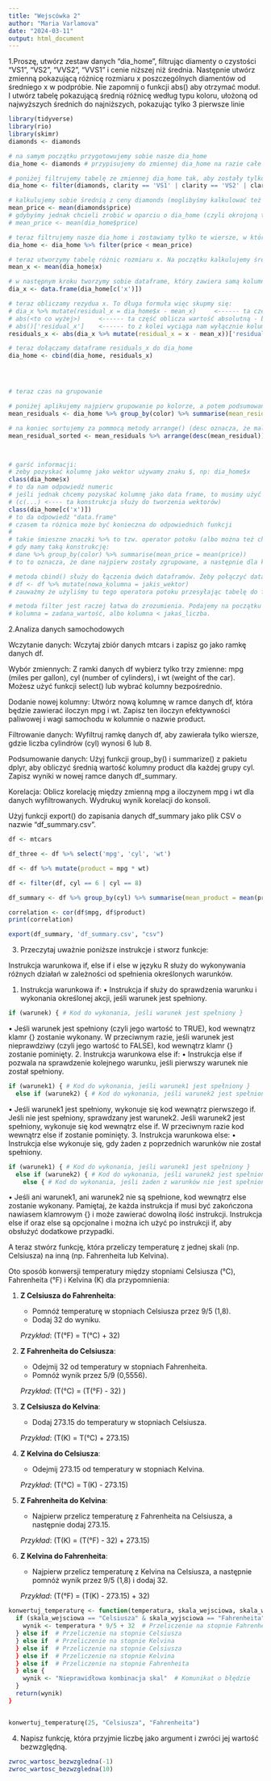 ```yaml
---
title: "Wejscówka 2"
author: "Maria Varlamova"
date: "2024-03-11"
output: html_document
---
```



1.Proszę, utwórz zestaw danych "dia_home", filtrując diamenty o czystości "VS1", "VS2", "VVS2", "VVS1" i cenie niższej niż średnia. Następnie utwórz zmienną pokazującą różnicę rozmiaru x poszczególnych diamentów od średniego x w podpróbie. Nie zapomnij o funkcji abs() aby otrzymać moduł. I utwórz tabelę pokazującą średnią różnicę według typu koloru, ułożoną od najwyższych średnich do najniższych, pokazując tylko 3 pierwsze linie

```r
library(tidyverse)
library(rio)
library(skimr)
diamonds <- diamonds
```

```r
# na samym początku przygotowujemy sobie nasze dia_home
dia_home <- diamonds # przypisujemy do zmiennej dia_home na razie całe diamonds. Za chwilę je okroimy

# poniżej filtrujemy tabelę ze zmiennej dia_home tak, aby zostały tylko te wiersze, które spełniają podane warunki
dia_home <- filter(diamonds, clarity == 'VS1' | clarity == 'VS2' | clarity == 'VVS2' | clarity == 'VVS1')

# kalkulujemy sobie średnią z ceny diamonds (moglibyśmy kalkulować też średnią z ceny wyłącznie dia_home, ale instrukcja jest niejasna)
mean_price <- mean(diamonds$price)
# gdybyśmy jednak chcieli zrobić w oparciu o dia_home (czyli okrojoną tabelę), to użyjemy tego polecenia:
# mean_price <- mean(dia_home$price)

# teraz filtrujemy nasze dia_home i zostawiamy tylko te wiersze, w których cena jest niższa od średniej
dia_home <- dia_home %>% filter(price < mean_price)

# teraz utworzymy tabelę różnic rozmiaru x. Na początku kalkulujemy średnią x, do któej będziemy się odnosić
mean_x <- mean(dia_home$x)

# w następnym kroku tworzymy sobie dataframe, który zawiera samą kolumnę x
dia_x <- data.frame(dia_home[c('x')])

# teraz obliczamy rezydua x. To długa formuła więc skupmy się:
# dia_x %>% mutate(residual_x = dia_home$x - mean_x)     <------ ta część to dodanie do tabeli dia_x różnicy między wartością z dia_home$x a mean_x
# abs(<to co wyżej>)     <------ ta część oblicza wartość absolutną - bo chcemy mieć różnicę, a nie koniecznie wartość odejmowania
# abs()['residual_x']    <------ to z kolei wyciąga nam wyłącznie kolumnę residual_x (bo kolumny x nie potrzebujemy)
residuals_x <- abs(dia_x %>% mutate(residual_x = x - mean_x))['residual_x']

# teraz dołączamy dataframe residuals_x do dia_home
dia_home <- cbind(dia_home, residuals_x)




# teraz czas na grupowanie

# poniżej aplikujemy najpierw grupowanie po kolorze, a potem podsumowanie oparte o liczenie średniej. W efekcie mamy średnią x dla każdego koloru
mean_residuals <- dia_home %>% group_by(color) %>% summarise(mean_residual = mean(residual_x))

# na koniec sortujemy za pommocą metody arrange() (desc oznacza, że malejąco), a potem wywołujemy metodę head(3) by zapisać tylko trzy pierwsze wiersze
mean_residual_sorted <- mean_residuals %>% arrange(desc(mean_residual)) %>% head(3)



# garść informacji:
# żeby pozyskać kolumnę jako wektor używamy znaku $, np: dia_home$x
class(dia_home$x)
# to da nam odpowiedź numeric
# jeśli jednak chcemy pozyskać kolumnę jako data frame, to musimy użyć nawiasów kwadratowych i wskazać nazwę kolumn, np dia_home[c('x')] 
# (c(...) <---- ta konstrukcja służy do tworzenia wektorów)
class(dia_home[c('x')])
# to da odpowiedź "data.frame"
# czasem ta różnica może być konieczna do odpowiednich funkcji
# 
# takie śmieszne znaczki %>% to tzw. operator potoku (albo można też chyba określić go pipe'em). Działa tak, że przekierowuje dane z lewej strony na prawo.
# gdy mamy taką konstrukcję:
# dane %>% group_by(color) %>% summarise(mean_price = mean(price))
# to to oznacza, że dane najpierw zostały zgrupowane, a następnie dla każdej z tych grup została obliczona średnia cena.

# metoda cbind() służy do łączenia dwóch dataframów. Żeby połączyć dataframe z wektorem używamy metody mutate:
# df <- df %>% mutate(nowa_kolumna = jakis_wektor)
# zauważmy że użyliśmy tu tego operatora potoku przesyłając tabelę do funkcji mutate

# metoda filter jest raczej łatwa do zrozumienia. Podajemy na początku dane po których filtrujemy, a potem warunki na zasadzie:
# kolumna = zadana_wartość, albo kolumna < jakaś_liczba.


```
2.Analiza danych samochodowych

Wczytanie danych: Wczytaj zbiór danych mtcars i zapisz go jako ramkę danych df.

Wybór zmiennych: Z ramki danych df wybierz tylko trzy zmienne: mpg (miles per gallon), cyl (number of cylinders), i wt (weight of the car). Możesz użyć funkcji select() lub wybrać kolumny bezpośrednio.

Dodanie nowej kolumny: Utwórz nową kolumnę w ramce danych df, która będzie zawierać iloczyn mpg i wt. Zapisz ten iloczyn efektywności paliwowej i wagi samochodu w kolumnie o nazwie product. 

Filtrowanie danych: Wyfiltruj ramkę danych df, aby zawierała tylko wiersze, gdzie liczba cylindrów (cyl) wynosi 6 lub 8.

Podsumowanie danych: Użyj funkcji group_by() i summarize() z pakietu dplyr, aby obliczyć średnią wartość kolumny product dla każdej grupy cyl. Zapisz wyniki w nowej ramce danych df_summary.

Korelacja: Oblicz korelację między zmienną mpg a iloczynem mpg i wt dla danych wyfiltrowanych. Wydrukuj wynik korelacji do konsoli.

Użyj funkcji export() do zapisania danych df_summary jako plik CSV o nazwie "df_summary.csv".

```r
df <- mtcars

df_three <- df %>% select('mpg', 'cyl', 'wt')

df <- df %>% mutate(product = mpg * wt)

df <- filter(df, cyl == 6 | cyl == 8)

df_summary <- df %>% group_by(cyl) %>% summarise(mean_product = mean(product))

correlation <- cor(df$mpg, df$product)
print(correlation)

export(df_summary, 'df_summary.csv', "csv")

```


3. Przeczytaj uważnie poniższe instrukcje i stworz funkcje:

Instrukcja warunkowa if, else if i else w języku R służy do wykonywania różnych działań w zależności od spełnienia określonych warunków. 

1.	Instrukcja warunkowa if:
•	Instrukcja if służy do sprawdzenia warunku i wykonania określonej akcji, jeśli warunek jest spełniony.
```r
if (warunek) { # Kod do wykonania, jeśli warunek jest spełniony }
```
•	Jeśli warunek jest spełniony (czyli jego wartość to TRUE), kod wewnątrz klamr {} zostanie wykonany. W przeciwnym razie, jeśli warunek jest nieprawdziwy (czyli jego wartość to FALSE), kod wewnątrz klamr {} zostanie pominięty.
2.	Instrukcja warunkowa else if:
•	Instrukcja else if pozwala na sprawdzenie kolejnego warunku, jeśli pierwszy warunek nie został spełniony.
```r
if (warunek1) { # Kod do wykonania, jeśli warunek1 jest spełniony } 
  else if (warunek2) { # Kod do wykonania, jeśli warunek2 jest spełniony, a warunek1 nie jest spełniony } 
```
•	Jeśli warunek1 jest spełniony, wykonuje się kod wewnątrz pierwszego if. Jeśli nie jest spełniony, sprawdzany jest warunek2. Jeśli warunek2 jest spełniony, wykonuje się kod wewnątrz else if. W przeciwnym razie kod wewnątrz else if zostanie pominięty.
3.	Instrukcja warunkowa else:
•	Instrukcja else wykonuje się, gdy żaden z poprzednich warunków nie został spełniony.
```r
if (warunek1) { # Kod do wykonania, jeśli warunek1 jest spełniony } 
  else if (warunek2) { # Kod do wykonania, jeśli warunek2 jest spełniony, a warunek1 nie jest spełniony } 
    else { # Kod do wykonania, jeśli żaden z warunków nie jest spełniony } 
```
•	Jeśli ani warunek1, ani warunek2 nie są spełnione, kod wewnątrz else zostanie wykonany.
Pamiętaj, że każda instrukcja if musi być zakończona nawiasem klamrowym {} i może zawierać dowolną ilość instrukcji. Instrukcja else if oraz else są opcjonalne i można ich użyć po instrukcji if, aby obsłużyć dodatkowe przypadki.

A teraz stwórz funkcję, która przeliczy temperaturę z jednej skali (np. Celsiusza) na inną (np. Fahrenheita lub Kelvina).

Oto sposób konwersji temperatury między stopniami Celsiusza (°C), Fahrenheita (°F) i Kelvina (K) dla przypomnienia:

1. **Z Celsiusza do Fahrenheita**: 
   - Pomnóż temperaturę w stopniach Celsiusza przez 9/5 (1,8).
   - Dodaj 32 do wyniku.

   *Przykład*: 
   \(T(°F) = T(°C) \times \frac{9}{5} + 32\)

2. **Z Fahrenheita do Celsiusza**: 
   - Odejmij 32 od temperatury w stopniach Fahrenheita.
   - Pomnóż wynik przez 5/9 (0,5556).

   *Przykład*: 
   \(T(°C) = (T(°F) - 32) \times \frac{5}{9}\)

3. **Z Celsiusza do Kelvina**: 
   - Dodaj 273.15 do temperatury w stopniach Celsiusza.

   *Przykład*: 
   \(T(K) = T(°C) + 273.15\)

4. **Z Kelvina do Celsiusza**: 
   - Odejmij 273.15 od temperatury w stopniach Kelvina.

   *Przykład*: 
   \(T(°C) = T(K) - 273.15\)

5. **Z Fahrenheita do Kelvina**: 
   - Najpierw przelicz temperaturę z Fahrenheita na Celsiusza, a następnie dodaj 273.15.

   *Przykład*: 
   \(T(K) = (T(°F) - 32) \times \frac{5}{9} + 273.15\)

6. **Z Kelvina do Fahrenheita**: 
   - Najpierw przelicz temperaturę z Kelvina na Celsiusza, a następnie pomnóż wynik przez 9/5 (1,8) i dodaj 32.

   *Przykład*: 
   \(T(°F) = (T(K) - 273.15) \times \frac{9}{5} + 32\)

```r

konwertuj_temperaturę <- function(temperatura, skala_wejsciowa, skala_wyjsciowa) {
  if (skala_wejsciowa == "Celsiusza" & skala_wyjsciowa == "Fahrenheita") {
    wynik <- temperatura * 9/5 + 32  # Przeliczenie na stopnie Fahrenheita
  } else if  # Przeliczenie na stopnie Celsiusza
  } else if  # Przeliczenie na stopnie Kelvina
  } else if  # Przeliczenie na stopnie Celsiusza
  } else if  # Przeliczenie na stopnie Kelvina
  } else if  # Przeliczenie na stopnie Fahrenheita
  } else {
    wynik <- "Nieprawidłowa kombinacja skal"  # Komunikat o błędzie
  }
  return(wynik)
}


konwertuj_temperaturę(25, "Celsiusza", "Fahrenheita")
```

4. Napisz funkcję, która przyjmie liczbę jako argument i zwróci jej wartość bezwzględną.

```r

zwroc_wartosc_bezwzgledna(-1)
zwroc_wartosc_bezwzgledna(10)
```

